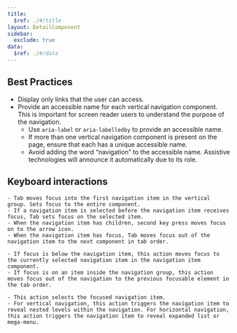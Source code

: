 ```yaml
---
title:
  $ref: ./#/title
layout: DetailComponent
sidebar:
  exclude: true
data:
  $ref: ./#/data
---
```


## Best Practices

- Display only links that the user can access.
- Provide an accessible name for each vertical navigation component. This is important for screen reader users to understand the purpose of the navigation.
  - Use `aria-label` or `aria-labelledby` to provide an accessible name.
  - If more than one vertical navigation component is present on the page, ensure that each has a unique accessible name.
  - Avoid adding the word “navigation” to the accessible name. Assistive technologies will announce it automatically due to its role.

## Keyboard interactions

<KeyboardControls>
  <KeyboardControl keyOrCombos="Tab">
    
    - Tab moves focus into the first navigation item in the vertical group. Sets focus to the entire component.
    - If a navigation item is selected before the navigation item receives focus, Tab sets focus on the selected item.
    - When the navigation item has children, second key press moves focus on to the arrow icon.
    - When the navigation item has focus, Tab moves focus out of the navigation item to the next component in tab order.
    
  </KeyboardControl>
  <KeyboardControl keyOrCombos="Shift + Tab">
    
    - If focus is below the navigation item, this action moves focus to the currently selected navigation item in the navigation item component.
    - If focus is on an item inside the navigation group, this action moves focus out of the navigation to the previous focusable element in the tab order.
    
  </KeyboardControl>
  <KeyboardControl keyOrCombos="Enter / Space">
    
    - This action selects the focused navigation item.
    - For vertical navigation, this action triggers the navigation item to reveal nested levels within the navigation. For horizontal navigation, this action triggers the navigation item to reveal expanded list or mega-menu.

  </KeyboardControl>
</KeyboardControls>
